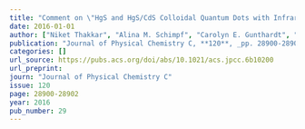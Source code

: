 ```yaml
---
title: "Comment on \"HgS and HgS/CdS Colloidal Quantum Dots with Infrared Intraband Transitions and Emergence of a Surface Plasmon\""
date: 2016-01-01
author: ["Niket Thakkar", "Alina M. Schimpf", "Carolyn E. Gunthardt", "Daniel R. Gamelin", "David J. Masiello"]
publication: "Journal of Physical Chemistry C, **120**, _pp. 28900-28902_ (2016)."
categories: []
url_source: https://pubs.acs.org/doi/abs/10.1021/acs.jpcc.6b10200
url_preprint: 
journ: "Journal of Physical Chemistry C"
issue: 120
page: 28900-28902
year: 2016
pub_number: 29
---
```

